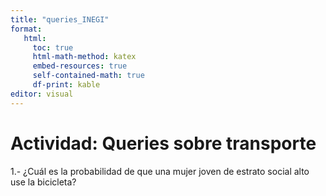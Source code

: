 ```yaml
---
title: "queries_INEGI"
format:
   html:
     toc: true
     html-math-method: katex
     embed-resources: true
     self-contained-math: true
     df-print: kable
editor: visual
---
```


# Actividad: Queries sobre transporte

1.- ¿Cuál es la probabilidad de que una mujer joven de estrato social alto use la bicicleta?
